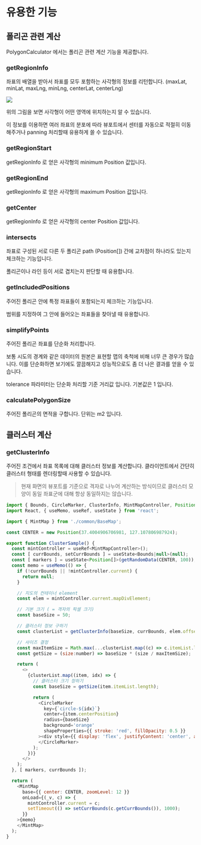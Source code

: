 
# 유용한 기능

## 폴리곤 관련 계산

PolygonCalculator 에서는 폴리곤 관련 계산 기능을 제공합니다.

### getRegionInfo

좌표의 배열을 받아서 좌표를 모두 포함하는 사각형의 정보를 리턴합니다.
(maxLat, minLat, maxLng, minLng, centerLat, centerLng)

![](util_region_info.png)

위의 그림을 보면 사각형이 어떤 영역에 위치하는지 알 수 있습니다.

이 정보를 이용하면 여러 좌표의 분포에 따라 뷰포트에서 센터를 자동으로 적절히 이동해주거나 panning 처리할때 유용하게 쓸 수 있습니다.

### getRegionStart

getRegionInfo 로 얻은 사각형의 minimum Position 값입니다.

### getRegionEnd

getRegionInfo 로 얻은 사각형의 maximum Position 값입니다.

### getCenter

getRegionInfo 로 얻은 사각형의 center Position 값입니다.

### intersects

좌표로 구성된 서로 다른 두 폴리곤 path (Position[]) 간에 교차점이 하나라도 있는지 체크하는 기능입니다.

폴리곤이나 라인 등이 서로 겹치는지 판단할 때 유용합니다.

### getIncludedPositions

주어진 폴리곤 안에 특정 좌표들이 포함되는지 체크하는 기능입니다.

범위를 지정하여 그 안에 들어오는 좌표들을 찾아낼 때 유용합니다.

### simplifyPoints

주어진 폴리곤 좌표를 단순화 처리합니다.

보통 시도의 경계와 같은 데이터의 원본은 표현할 맵의 축척에 비해 너무 큰 경우가 많습니다. 
이를 단순화하면 보기에도 깔끔해지고 성능적으로도 좀 더 나은 결과를 얻을 수 있습니다.

tolerance 파라미터는 단순화 처리할 기준 거리값 입니다. 기본값은 1 입니다.

### calculatePolygonSize

주어진 폴리곤의 면적을 구합니다. 단위는 m2 입니다.

## 클러스터 계산

### getClusterInfo

주어진 조건에서 좌표 목록에 대해 클러스터 정보를 계산합니다. 클라이언트에서 간단히 클러스터 형태를 렌더링할때 사용할 수 있습니다.

> 현재 화면의 뷰포트를 기준으로 격자로 나누어 계산하는 방식이므로 클러스터 모양이 동일 좌표군에 대해 항상 동일하지는 않습니다. 

```javascript
import { Bounds, CircleMarker, ClusterInfo, MintMapController, Position, getClusterInfo } from '@mint-ui/map';
import React, { useMemo, useRef, useState } from 'react';

import { MintMap } from './common/BaseMap';

const CENTER = new Position(37.4004906706981, 127.107806987924);

export function ClusterSample() {
  const mintController = useRef<MintMapController>();
  const [ currBounds, setCurrBounds ] = useState<Bounds|null>(null);
  const [ markers ] = useState<Position[]>(getRandomData(CENTER, 100)); // 랜덤하게 Position[] 생성
  const memo = useMemo(() => {
    if (!currBounds || !mintController.current) {
      return null;
    }

    // 지도의 컨테이너 element
    const elem = mintController.current.mapDivElement;

    // 기본 크기 ( = 격자의 픽셀 크기)
    const baseSize = 50;

    // 클러스터 정보 구하기
    const clusterList = getClusterInfo(baseSize, currBounds, elem.offsetWidth, elem.offsetHeight, markers) as ClusterInfo[];

    // 사이즈 결정
    const maxItemSize = Math.max(...clusterList.map((c) => c.itemList.length));
    const getSize = (size:number) => baseSize * (size / maxItemSize);

    return (
      <>
        {clusterList.map((item, idx) => {
          // 클러스터 크기 정하기
          const baseSize = getSize(item.itemList.length);

          return (
            <CircleMarker
              key={`circle-${idx}`}
              center={item.centerPosition}
              radius={baseSize}
              background='orange'
              shapeProperties={{ stroke: 'red', fillOpacity: 0.5 }}
            ><div style={{ display: 'flex', justifyContent: 'center', alignItems: 'center', height: '100%', fontSize: '20px' }}>{item.itemList.length}</div>
            </CircleMarker>
          );
        })}
      </>
    );
  }, [ markers, currBounds ]);

  return (
    <MintMap
      base={{ center: CENTER, zoomLevel: 12 }}
      onLoad={(_v, c) => {
        mintController.current = c;
        setTimeout(() => setCurrBounds(c.getCurrBounds()), 1000);
      }}
    >{memo}
    </MintMap>
  );
}

```

<ClusterSample />